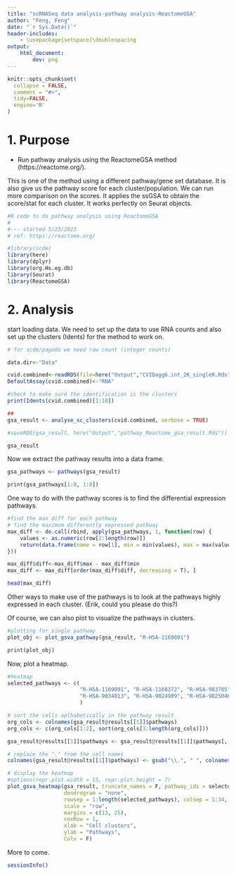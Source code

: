 ```yaml
---
title: "scRNASeq data analysis-pathway analysis-ReactomeGSA"
author: "Feng, Feng"
date: "`r Sys.Date()`"
header-includes:
    - \usepackage{setspace}\doublespacing
output: 
    html_document:
        dev: png
---
```


```r
knitr::opts_chunk$set(
  collapse = FALSE,
  comment = "#>",
  tidy=FALSE,
  engine='R'
)
```
# 1. Purpose
- Run pathway analysis using the ReactomeGSA method (https://reactome.org/).

This is one of the method using a different pathway/gene set database.
It is also give us the pathway score for each cluster/population.
We can run more comparison on the scores. It applies the ssGSA to obtain
the score/stat for each cluster. It works perfectly on Seurat objects.


```r
#R code to do pathway analysis using ReactomeGSA 
#
#--- started 5/23/2023
# ref: https://reactome.org/

#library(scde)
library(here)
library(dplyr)
library(org.Hs.eg.db)
library(Seurat)
library(ReactomeGSA)

```

# 2. Analysis

start loading data. We need to set up the data to use RNA counts
and also set up the clusters (Idents) for the method to work on.

```r
# for scde/pagoda we need raw count (integer counts)

data.dir<-"Data"

cvid.combined<-readRDS(file=here("Output","CVIDagg6.int_2K_singleR.Rds"))
DefaultAssay(cvid.combined)<-"RNA"

#check to make sure the identification is the clusters
print(Idents(cvid.combined)[1:10])
```

```r
##
gsa_result <- analyse_sc_clusters(cvid.combined, verbose = TRUE)

#saveRDS(gsa_result, here("Output","pathway_Reactome_gsa_result.Rds"))

gsa_result

```

Now we extract the pathway results into a data frame.

```r
gsa_pathways <- pathways(gsa_result)

print(gsa_pathways[1:8, 1:8])
```

One way to do with the pathway scores is to find the 
differential expression pathways.
```r
#find the max diff for each pathway
# find the maximum differently expressed pathway
max_diff <- do.call(rbind, apply(gsa_pathways, 1, function(row) {
    values <- as.numeric(row[2:length(row)])
    return(data.frame(name = row[1], min = min(values), max = max(values)))
}))

max_diff$diff<-max_diff$max - max_diff$min
max_diff <- max_diff[order(max_diff$diff, decreasing = T), ]

head(max_diff)
```

Other ways to make use of the pathways is to look at the pathways highly expressed
in each cluster. (Erik, could you please do this?)

Of course, we can also plot to visualize the pathways in clusters.

```r
#plotting for single pathway
plot_obj <- plot_gsva_pathway(gsa_result, "R-HSA-1169091")

print(plot_obj)
```

Now, plot a heatmap.

```r
#heatmap
selected_pathways <- c(
                       "R-HSA-1169091", "R-HSA-1168372", "R-HSA-983705", # BCR signalling
                       "R-HSA-9034013", "R-HSA-9024909", "R-HSA-9025046" # NTRK3 associated pathways 
                       )

# sort the cells aplhabetically in the pathway result
org_cols <- colnames(gsa_result@results[[1]]$pathways)
org_cols <- c(org_cols[1:2], sort(org_cols[3:length(org_cols)]))

gsa_result@results[[1]]$pathways <- gsa_result@results[[1]]$pathways[, org_cols]

# replace the "." from the cell names
colnames(gsa_result@results[[1]]$pathways) <- gsub("\\.", " ", colnames(gsa_result@results[[1]]$pathways))

# display the heatmap
#options(repr.plot.width = 15, repr.plot.height = 7)
plot_gsva_heatmap(gsa_result, truncate_names = F, pathway_ids = selected_pathways, 
                  dendrogram = "none", 
                  rowsep = 1:length(selected_pathways), colsep = 1:34, sepcolor = "black", sepwidth = c(0.01, 0.0001),
                  scale = "row",
                  margins = c(13, 25),
                  cexRow = 1,
                  xlab = "Cell clusters",
                  ylab = "Pathways",
                  Colv = F)
```

More to come.     

```r
sessionInfo()
```
